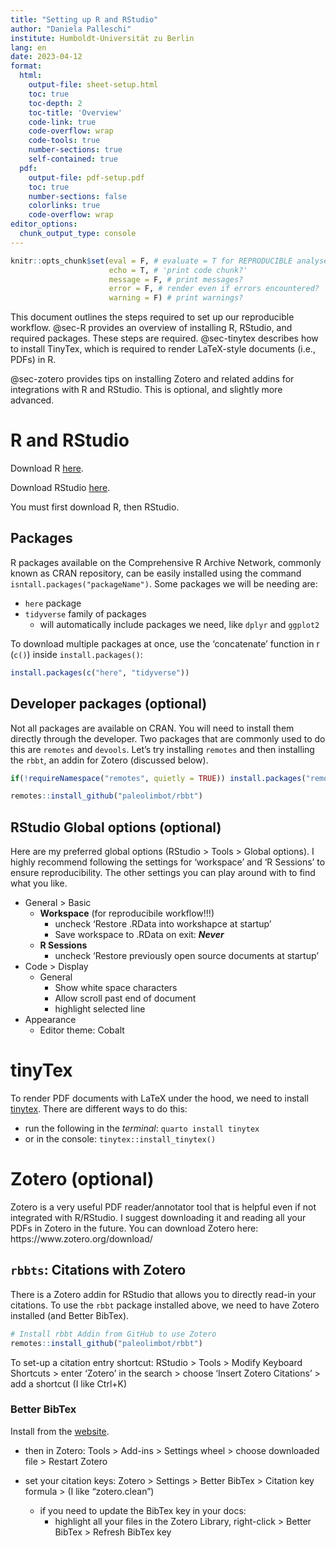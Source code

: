```yaml
---
title: "Setting up R and RStudio"
author: "Daniela Palleschi"
institute: Humboldt-Universität zu Berlin
lang: en
date: 2023-04-12
format:
  html:
    output-file: sheet-setup.html
    toc: true
    toc-depth: 2
    toc-title: 'Overview'
    code-link: true
    code-overflow: wrap
    code-tools: true
    number-sections: true
    self-contained: true
  pdf:
    output-file: pdf-setup.pdf
    toc: true
    number-sections: false
    colorlinks: true
    code-overflow: wrap
editor_options: 
  chunk_output_type: console
---
```


```r
knitr::opts_chunk$set(eval = F, # evaluate = T for REPRODUCIBLE analyses
                      echo = T, # 'print code chunk?'
                      message = F, # print messages?
                      error = F, # render even if errors encountered?
                      warning = F) # print warnings?
```

This document outlines the steps required to set up our reproducible workflow. @sec-R provides an overview of installing R, RStudio, and required packages. These steps are required. @sec-tinytex describes how to install TinyTex, which is required to render LaTeX-style documents (i.e., PDFs) in R.

@sec-zotero provides tips on installing Zotero and related addins for integrations with R and RStudio. This is optional, and slightly more advanced.

# R and RStudio {#sec-R}

Download R [here](https://cran.r-project.org/).

Download RStudio [here](https://www.rstudio.com/products/rstudio/download/).

You must first download R, then RStudio.

## Packages {#sec-packages}

R packages available on the Comprehensive R Archive Network, commonly known as CRAN repository, can be easily installed using the command `isntall.packages("packageName")`. Some packages we will be needing are:

- `here` package
- `tidyverse` family of packages
  -  will automatically include packages we need, like `dplyr` and `ggplot2`
  
To download multiple packages at once, use the 'concatenate' function in r (`c()`) inside `install.packages()`:

```r
install.packages(c("here", "tidyverse"))
```

## Developer packages (optional)

Not all packages are available on CRAN. You will need to install them directly through the developer. Two packages that are commonly used to do this are `remotes` and `devools`. Let's try installing `remotes` and then installing the `rbbt`, an addin for Zotero (discussed below).

```r
if(!requireNamespace("remotes", quietly = TRUE)) install.packages("remotes")
```

```r
remotes::install_github("paleolimbot/rbbt")
```

## RStudio Global options (optional)

Here are my preferred global options (RStudio > Tools > Global options). I highly recommend following the settings for 'workspace' and 'R Sessions' to ensure reproducibility. The other settings you can play around with to find what you like.

  - General > Basic
    - **Workspace** (for reproducibile workflow!!!)
        + uncheck 'Restore .RData into workshapce at startup'
        + Save workspace to .RData on exit: ***Never***
    - **R Sessions**
        + uncheck 'Restore previously open source documents at startup'
  - Code > Display
    - General
      + Show white space characters
      + Allow scroll past end of document
      + highlight selected line
  - Appearance
    - Editor theme: Cobalt

# tinyTex {#sec-tinytex}

To render PDF documents with LaTeX under the hood, we need to install [tinytex](https://yihui.org/tinytex/). There are different ways to do this:

- run the following in the *terminal*: `quarto install tinytex`
- or in the console: `tinytex::install_tinytex()`

# Zotero (optional) {#sec-zotero}

Zotero is a very useful PDF reader/annotator tool that is helpful even if not integrated with R/RStudio. I suggest downloading it and reading all your PDFs in Zotero in the future. You can download Zotero here: https://www.zotero.org/download/

## `rbbts`: Citations with Zotero

There is a Zotero addin for RStudio that allows you to directly read-in your citations. To use the `rbbt` package installed above, we need to have Zotero installed (and Better BibTex).

```r
# Install rbbt Addin from GitHub to use Zotero
remotes::install_github("paleolimbot/rbbt")
```

To set-up a citation entry shortcut: RStudio > Tools > Modify Keyboard Shortcuts > enter 'Zotero' in the search > choose 'Insert Zotero Citations' > add a shortcut (I like Ctrl+K)


### Better BibTex

Install from the [website](https://retorque.re/zotero-better-bibtex/installation/).

- then in Zotero: Tools > Add-ins > Settings wheel > choose downloaded file > Restart Zotero

- set your citation keys: Zotero > Settings > Better BibTex > Citation key formula > (I like "zotero.clean")
  + if you need to update the BibTex key in your docs: 
      + highlight all your files in the Zotero Library, right-click > Better BibTex > Refresh BibTex key

